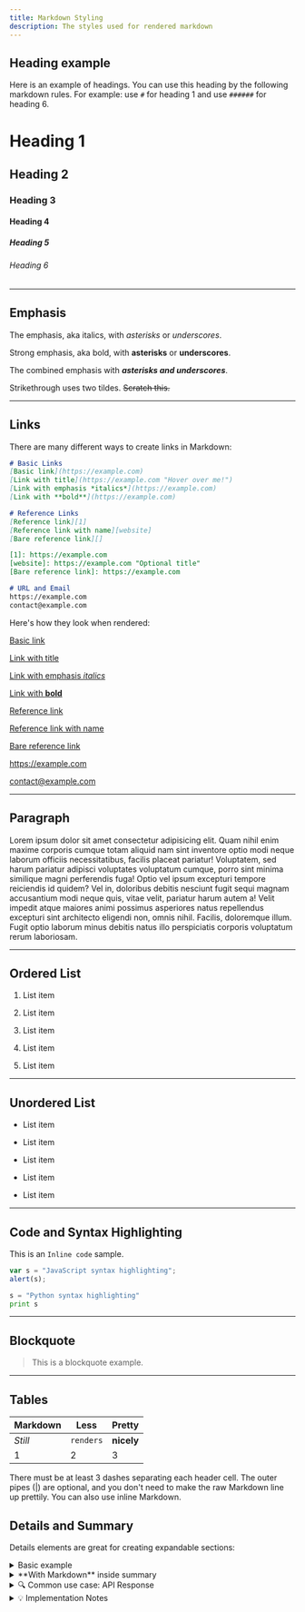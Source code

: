 ```yaml
---
title: Markdown Styling
description: The styles used for rendered markdown
---
```


## Heading example

Here is an example of headings. You can use this heading by the following markdown rules. For example: use `#` for heading 1 and use `######` for heading 6.

# Heading 1

## Heading 2

### Heading 3

#### Heading 4

##### Heading 5

###### Heading 6

---

## Emphasis

The emphasis, aka italics, with *asterisks* or _underscores_.

Strong emphasis, aka bold, with **asterisks** or __underscores__.

The combined emphasis with **_asterisks and underscores_**.

Strikethrough uses two tildes. ~~Scratch this.~~

---

## Links

There are many different ways to create links in Markdown:

```md
# Basic Links
[Basic link](https://example.com)
[Link with title](https://example.com "Hover over me!")
[Link with emphasis *italics*](https://example.com)
[Link with **bold**](https://example.com)

# Reference Links
[Reference link][1]
[Reference link with name][website]
[Bare reference link][]

[1]: https://example.com
[website]: https://example.com "Optional title"
[Bare reference link]: https://example.com

# URL and Email
https://example.com
contact@example.com
```

Here's how they look when rendered:

[Basic link](https://example.com)

[Link with title](https://example.com "Hover over me!")

[Link with emphasis *italics*](https://example.com)

[Link with **bold**](https://example.com)

[Reference link][1]

[Reference link with name][website]

[Bare reference link][]

[1]: https://example.com
[website]: https://example.com "Optional title"
[Bare reference link]: https://example.com

https://example.com

contact@example.com

---

## Paragraph

Lorem ipsum dolor sit amet consectetur adipisicing elit. Quam nihil enim maxime corporis cumque totam aliquid nam sint inventore optio modi neque laborum officiis necessitatibus, facilis placeat pariatur! Voluptatem, sed harum pariatur adipisci voluptates voluptatum cumque, porro sint minima similique magni perferendis fuga! Optio vel ipsum excepturi tempore reiciendis id quidem? Vel in, doloribus debitis nesciunt fugit sequi magnam accusantium modi neque quis, vitae velit, pariatur harum autem a! Velit impedit atque maiores animi possimus asperiores natus repellendus excepturi sint architecto eligendi non, omnis nihil. Facilis, doloremque illum. Fugit optio laborum minus debitis natus illo perspiciatis corporis voluptatum rerum laboriosam.

---

## Ordered List

1. List item

2. List item

3. List item

4. List item

5. List item

---

## Unordered List

- List item

- List item

- List item

- List item

- List item

---

## Code and Syntax Highlighting

This is an `Inline code` sample.

```javascript
var s = "JavaScript syntax highlighting";
alert(s);
```

```python
s = "Python syntax highlighting"
print s
```

---

## Blockquote

> This is a blockquote example.

---

## Tables

| Markdown | Less      | Pretty     |
| -------- | --------- | ---------- |
| _Still_  | `renders` | **nicely** |
| 1        | 2         | 3          |

There must be at least 3 dashes separating each header cell.
The outer pipes (|) are optional, and you don't need to make the
raw Markdown line up prettily. You can also use inline Markdown.

## Details and Summary

Details elements are great for creating expandable sections:

<details>
  <summary>Basic example</summary>

  This is a simple details element with plain text content.
</details>

<details>
  <summary>**With Markdown** inside summary</summary>

  You can use Markdown inside the details:
  - List item 1
  - List item 2
  
  ```js
  // Even code blocks work
  const x = "Hello World";
  ```
</details>

<details>
  <summary>🔍 Common use case: API Response</summary>

  ```json
  {
    "status": "success",
    "data": {
      "id": 123,
      "name": "Example"
    }
  }
  ```
</details>

<details>
  <summary>💡 Implementation Notes</summary>

  > Important: Remember to add a blank line after the summary tag when using Markdown inside details.
  
  This ensures proper Markdown parsing.
</details>